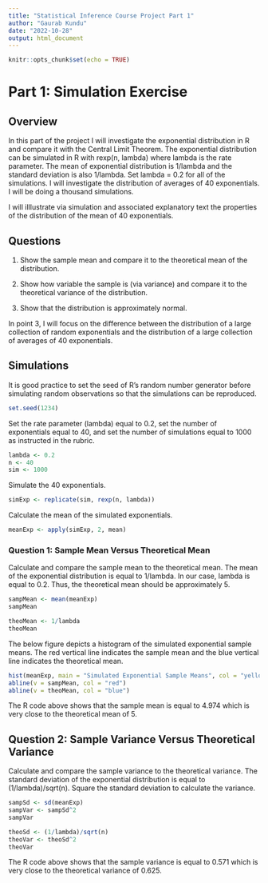 ```yaml
---
title: "Statistical Inference Course Project Part 1"
author: "Gaurab Kundu"
date: "2022-10-28"
output: html_document
---
```


```r
knitr::opts_chunk$set(echo = TRUE)
```

# Part 1: Simulation Exercise

## Overview

In this part of the project I will investigate the exponential distribution in R and compare it with the Central Limit Theorem. The exponential distribution can be simulated in R with rexp(n, lambda) where lambda is the rate parameter. The mean of exponential distribution is 1/lambda and the standard deviation is also 1/lambda. Set lambda = 0.2 for all of the simulations. I will investigate the distribution of averages of 40 exponentials. I will be doing a thousand simulations.

I will iIllustrate via simulation and associated explanatory text the properties of the distribution of the mean of 40 exponentials.

## Questions

1. Show the sample mean and compare it to the theoretical mean of the distribution.

2. Show how variable the sample is (via variance) and compare it to the theoretical variance of the distribution.

3. Show that the distribution is approximately normal.

In point 3, I will focus on the difference between the distribution of a large collection of random exponentials and the distribution of a large collection of averages of 40 exponentials.

## Simulations

It is good practice to set the seed of R’s random number generator before simulating random observations so that the simulations can be reproduced.

```r
set.seed(1234)
```

Set the rate parameter (lambda) equal to 0.2, set the number of exponentials equal to 40, and set the number of simulations equal to 1000 as instructed in the rubric.

```r
lambda <- 0.2
n <- 40
sim <- 1000
```

Simulate the 40 exponentials.

```r
simExp <- replicate(sim, rexp(n, lambda))
```

Calculate the mean of the simulated exponentials.

```r
meanExp <- apply(simExp, 2, mean)
```

### Question 1: Sample Mean Versus Theoretical Mean

Calculate and compare the sample mean to the theoretical mean. The mean of the exponential distribution is equal to 1/lambda. In our case, lambda is equal to 0.2. Thus, the theoretical mean should be approximately 5.

```r
sampMean <- mean(meanExp)
sampMean
```

```r
theoMean <- 1/lambda
theoMean
```

The below figure depicts a histogram of the simulated exponential sample means. The red vertical line indicates the sample mean and the blue vertical line indicates the theoretical mean.

```r
hist(meanExp, main = "Simulated Exponential Sample Means", col = "yellow", breaks = 100)
abline(v = sampMean, col = "red")
abline(v = theoMean, col = "blue")
```

The R code above shows that the sample mean is equal to 4.974 which is very close to the theoretical mean of 5.

## Question 2: Sample Variance Versus Theoretical Variance

Calculate and compare the sample variance to the theoretical variance. The standard deviation of the exponential distribution is equal to (1/lambda)/sqrt(n). Square the standard deviation to calculate the variance.

```r
sampSd <- sd(meanExp)
sampVar <- sampSd^2
sampVar
```

```r
theoSd <- (1/lambda)/sqrt(n)
theoVar <- theoSd^2
theoVar
```

The R code above shows that the sample variance is equal to 0.571 which is very close to the theoretical variance of 0.625.